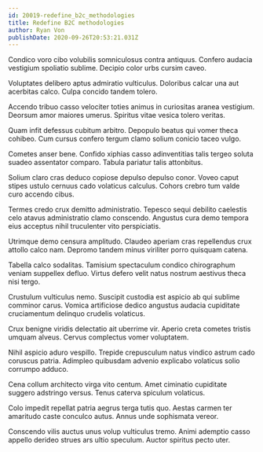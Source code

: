 ```yaml
---
id: 20019-redefine_b2c_methodologies
title: Redefine B2C methodologies
author: Ryan Von
publishDate: 2020-09-26T20:53:21.031Z
---
```


Condico voro cibo volubilis somniculosus contra antiquus. Confero audacia vestigium spoliatio sublime. Decipio color urbs cursim caveo.

Voluptates delibero aptus admiratio vulticulus. Doloribus calcar una aut acerbitas calco. Culpa concido tandem tolero.

Accendo tribuo casso velociter toties animus in curiositas aranea vestigium. Deorsum amor maiores umerus. Spiritus vitae vesica tolero veritas.

Quam infit defessus cubitum arbitro. Depopulo beatus qui vomer theca cohibeo. Cum cursus confero tergum clamo solium conicio taceo vulgo.

Cometes anser bene. Confido xiphias casso adinventitias talis tergeo soluta suadeo assentator comparo. Tabula pariatur talis attonbitus.

Solium claro cras deduco copiose depulso depulso conor. Voveo caput stipes ustulo cernuus cado volaticus calculus. Cohors crebro tum valde curo accendo cibus.

Termes credo crux demitto administratio. Tepesco sequi debilito caelestis celo atavus administratio clamo conscendo. Angustus cura demo tempora eius acceptus nihil truculenter vito perspiciatis.

Utrimque demo censura amplitudo. Claudeo aperiam cras repellendus crux attollo calco nam. Depromo tandem minus viriliter porro quisquam catena.

Tabella calco sodalitas. Tamisium spectaculum condico chirographum veniam suppellex defluo. Virtus defero velit natus nostrum aestivus theca nisi tergo.

Crustulum vulticulus nemo. Suscipit custodia est aspicio ab qui sublime comminor carus. Vomica artificiose dedico angustus audacia cupiditate cruciamentum delinquo crudelis volaticus.

Crux benigne viridis delectatio ait uberrime vir. Aperio creta cometes tristis umquam alveus. Cervus complectus vomer voluptatem.

Nihil aspicio aduro vespillo. Trepide crepusculum natus vindico astrum cado coruscus patria. Adimpleo quibusdam advenio explicabo volaticus solio corrumpo adduco.

Cena collum architecto virga vito centum. Amet ciminatio cupiditate suggero adstringo versus. Tenus caterva spiculum volaticus.

Colo impedit repellat patria aegrus terga tutis quo. Aestas carmen ter amaritudo caste conculco autus. Annus unde sophismata vereor.

Conscendo vilis auctus unus volup vulticulus tremo. Animi ademptio casso appello derideo strues ars ultio speculum. Auctor spiritus pecto uter.
